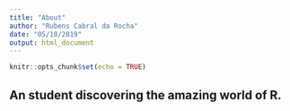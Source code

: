 ```yaml
---
title: "About"
author: "Rubens Cabral da Rocha"
date: "05/10/2019"
output: html_document
---
```

    
```r
knitr::opts_chunk$set(echo = TRUE)
```

## An student discovering the amazing world of R.